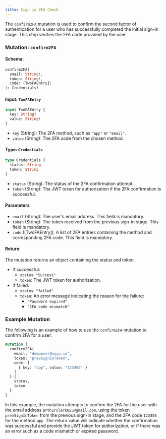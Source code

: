 ```yaml
---
title: Sign in 2FA Check
---
```



The `confirm2FA` mutation is used to confirm the second factor of authentication for a user who has successfully completed the initial sign-in stage. This step verifies the 2FA code provided by the user.

### Mutation: `confirm2FA`

#### Schema:
```graphql
confirm2FA(
  email: String!,
  token: String!,
  code: [TwoFAEntry]!
): Credentials!
```

#### Input: `TwoFAEntry`
```graphql
input TwoFAEntry {
  key: String!
  value: String!
}
```
- `key` (String): The 2FA method, such as `"app"` or `"email"`.
- `value` (String): The 2FA code from the chosen method.

#### Type: `Credentials`
```graphql
type Credentials {
  status: String
  token: String
}
```
- `status` (String): The status of the 2FA confirmation attempt.
- `token` (String): The JWT token for authorization if the 2FA confirmation is successful.

#### Parameters

- `email` (String): The user's email address. This field is mandatory.
- `token` (String): The token received from the previous sign-in stage. This field is mandatory.
- `code` ([TwoFAEntry]): A list of 2FA entries containing the method and corresponding 2FA code. This field is mandatory.

#### Return

The mutation returns an object containing the status and token.

- If successful:
  - `status`: `"Success"`
  - `token`: The JWT token for authorization.
- If failed:
  - `status`: `"failed"`
  - `token`: An error message indicating the reason for the failure:
    - `"Password expired"`
    - `"2FA code mismatch"`

### Example Mutation

The following is an example of how to use the `confirm2FA` mutation to confirm 2FA for a user:

```graphql
mutation {
  confirm2FA(
    email: "demouser@nyyu.io",
    token: "prevSignInToken",
    code: [
      { key: "app", value: "123456" }
    ]
  ) {
    status,
    token
  }
}
```

In this example, the mutation attempts to confirm the 2FA for the user with the email address `arthurclark655@gmail.com`, using the token `prevSignInToken` from the previous sign-in stage, and the 2FA code `123456` for the method `app`. The return value will indicate whether the confirmation was successful and provide the JWT token for authorization, or if there was an error such as a code mismatch or expired password.